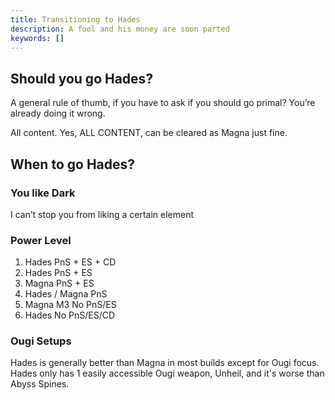 ```yaml
---
title: Transitioning to Hades
description: A fool and his money are soon parted
keywords: []
---
```


## Should you go Hades?

A general rule of thumb, if you have to ask if you should go primal?
You’re already doing it wrong.

All content. Yes, ALL CONTENT, can be cleared as Magna just fine.

## When to go Hades?

<Steps>
<Step>

### You like Dark

I can’t stop you from liking a certain element

</Step>

<Step>

### Power Level

1. Hades PnS + ES + CD
2. Hades PnS + ES
3. Magna PnS + ES
4. Hades / Magna PnS
5. Magna M3 No PnS/ES
6. Hades No PnS/ES/CD

</Step>

<Step>

### Ougi Setups

Hades is generally better than Magna in most builds except for Ougi focus.
Hades only has 1 easily accessible Ougi weapon, Unheil, and it's worse than Abyss Spines.

</Step>
</Steps>
